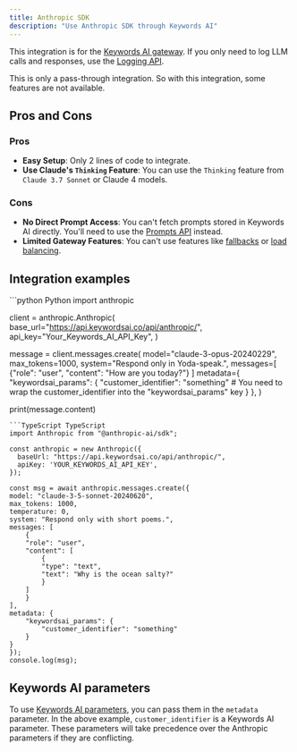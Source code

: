 ```yaml
---
title: Anthropic SDK
description: "Use Anthropic SDK through Keywords AI"
---
```


<Note> This integration is for the [Keywords AI gateway](/features/generation/overview). If you only need to log LLM calls and responses, use the [Logging API](/api-endpoints/integration/request-logging-endpoint). </Note>

This is only a pass-through integration. So with this integration, some features are not available.

## Pros and Cons

### Pros
- **Easy Setup**: Only 2 lines of code to integrate.
- **Use Claude's `Thinking` Feature**: You can use the `Thinking` feature from `Claude 3.7 Sonnet` or Claude 4 models.

### Cons
- **No Direct Prompt Access**: You can't fetch prompts stored in Keywords AI directly. You'll need to use the [Prompts API](/api-endpoints/prompt-endpoints/create-prompts) instead.
- **Limited Gateway Features**: You can't use features like [fallbacks](/features/generation/fallbacks) or [load balancing](/features/generation/load-balancing). 


## Integration examples

<CodeGroup>
```python Python
import anthropic

client = anthropic.Anthropic(
    base_url="https://api.keywordsai.co/api/anthropic/",
    api_key="Your_Keywords_AI_API_Key",
)

message = client.messages.create(
    model="claude-3-opus-20240229",
    max_tokens=1000,
    system="Respond only in Yoda-speak.",
    messages=[
        {"role": "user", "content": "How are you today?"}
    ]
    metadata={
        "keywordsai_params": {
            "customer_identifier": "something" # You need to wrap the customer_identifier into the "keywordsai_params" key
        }
    },
)

print(message.content)
```
```TypeScript TypeScript
import Anthropic from "@anthropic-ai/sdk";

const anthropic = new Anthropic({
  baseUrl: "https://api.keywordsai.co/api/anthropic/",  
  apiKey: 'YOUR_KEYWORDS_AI_API_KEY',
});

const msg = await anthropic.messages.create({
model: "claude-3-5-sonnet-20240620",
max_tokens: 1000,
temperature: 0,
system: "Respond only with short poems.",
messages: [
    {
    "role": "user",
    "content": [
        {
        "type": "text",
        "text": "Why is the ocean salty?"
        }
    ]
    }
],
metadata: {
    "keywordsai_params": {
        "customer_identifier": "something"
    }
}
});
console.log(msg);
```
</CodeGroup>

## Keywords AI parameters

To use [Keywords AI parameters](/api-endpoints/proxy-endpoints/chat-completions#keywords-ai-parameters), you can pass them in the `metadata` parameter. In the above example, `customer_identifier` is a Keywords AI parameter. These parameters will take precedence over the Anthropic parameters if they are conflicting.


